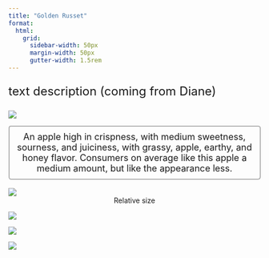 ```yaml
---
title: "Golden Russet"
format:
  html: 
    grid:
      sidebar-width: 50px
      margin-width: 50px
      gutter-width: 1.5rem
---
```


:::{style="font-size: x-large;"}
text description (coming from Diane)
:::

::: grid
::: g-col-4

![](img/transparentapples/GOLDENRUSSET-crop.png)

:::{style="font-size: large; border: 2px ridge Gainsboro; padding: 10px; border-radius: 5px;"}
<center>An apple high in crispness, with medium sweetness, sourness, and juiciness, with grassy, apple, earthy, and honey flavor. Consumers on average like this apple a medium amount, but like the appearance less.</center>
:::

<br>
![](img/GOLDENRUSSET-crop.jpg)
<center>Relative size</center>

:::

::: g-col-6

![](img/websitefigs/Apple_Golden Russet.svg)



![](img/flavfigs/flavor_plot_Golden Russet.svg)
<br>

![](img/likingfigs/Liking_Golden Russet.svg)
:::
:::
